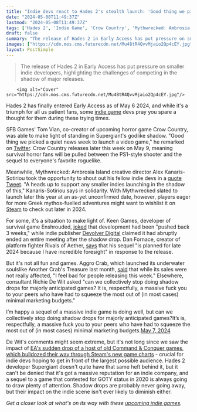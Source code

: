 ```yaml
---
title: "Indie devs react to Hades 2's stealth launch: 'Good thing we picked a quiet news week to launch a video game'"
date: "2024-05-08T11:49:37Z"
lastmod: "2024-05-08T11:49:37Z"
tags: ['Hades 2', 'Indie Game', 'Crow Country', 'Mythwrecked: Ambrosia Island', 'Steam', 'Enshrouded', 'Devolver Digital', 'Rivals of Aether', "Another Crab's Treasure", 'Command & Conquer', 'Supergiant', 'GOTY']
draft: false
summary: "The release of Hades 2 in Early Access has put pressure on smaller indie developers, highlighting the challenges of competing in the shadow of major releases."
images: ["https://cdn.mos.cms.futurecdn.net/Mu48tR4QvvMjaio2Qp4cEY.jpg"]
layout: PostSimple
---
```

> The release of Hades 2 in Early Access has put pressure on smaller indie developers, highlighting the challenges of competing in the shadow of major releases.


        <img alt="Cover" src="https://cdn.mos.cms.futurecdn.net/Mu48tR4QvvMjaio2Qp4cEY.jpg"/>
        
Hades 2 has finally entered Early Access as of May 6 2024, and while it's a triumph for all us patient fans, some [indie game](https://www.gamesradar.com/tag/indie-game/) devs pray you spare a thought for them during these trying times. 

SFB Games' Tom Vian, co-creator of upcoming horror game Crow Country, was able to make light of standing in Supergiant's godlike shadow. "Good thing we picked a quiet news week to launch a video game," he remarked on [Twitter](https://twitter.com/SFBTom/status/1787756259455701281?t=XbjPL2I63pk9NRMtoO2QKA&s=19). Crow Country releases later this week on May 9, meaning survival horror fans will be pulled between the PS1-style shooter and the sequel to everyone's favorite roguelike.

Meanwhile, Mythwrecked: Ambrosia Island creative director Alex Kanaris-Sotiriou took the opportunity to shout out his fellow indie devs in a [quote Tweet](https://twitter.com/Kanaratron/status/1787549218523017320). "A heads up to support any smaller indies launching in the shadow of this," Kanaris-Sotiriou says in solidarity. With Mythwrecked slated to launch later this year at an as-yet unconfirmed date, however, players eager for more Greek mythos-fuelled adventures might want to wishlist it on [Steam](https://store.steampowered.com/app/2000210/Mythwrecked_Ambrosia_Island/) to check out later in 2024.

For some, it's a situation to make light of. Keen Games, developer of survival game Enshrouded, [joked](https://twitter.com/KeenGamesStudio/status/1787789392729276522) that development had been "pushed back 3 weeks," while indie publisher [Devolver Digital](https://www.gamesradar.com/tag/devolver-digital/) claimed it had abruptly ended an entire meeting after the shadow drop. Dan Fornace, creator of platform fighter Rivals of Aether, [says](https://twitter.com/danfornace/status/1787532930090422572) that his sequel "is planned for late 2024 because I have incredible foresight" in response to the release.

But it's not all fun and games. Aggro Crab, which launched its underwater soulslike Another Crab's Treasure last month, [said](https://twitter.com/AggroCrabGames/status/1787530715334418631) that while its sales were not really affected, "I feel bad for people releasing this week." Elsewhere, consultant Richie De Wit asked "can we collectively stop doing shadow drops for majorly anticipated games? It is, respectfully, a massive fuck you to your peers who have had to squeeze the most out of (in most cases) minimal marketing budgets."

I’m happy a sequel of a massive indie game is doing well, but can we collectively stop doing shadow drops for majorly anticipated games?It’s is, respectfully, a massive fuck you to your peers who have had to squeeze the most out of (in most cases) minimal marketing budgets.[May 7, 2024](https://twitter.com/richiedewit/status/1787763166178418910)

De Wit's comments might seem extreme, but it's not long since we saw the impact of [EA's sudden drop of a host of old Command & Conquer games, which bulldozed their way through Steam's new game charts](https://www.gamesradar.com/multiple-indie-devs-blindsided-after-multi-year-passion-projects-get-immediately-get-buried-by-eas-command-and-conquer-steam-onslaught-maybe-im-just-cursed/) - crucial for indie devs hoping to get in front of the largest possible audience. Hades 2 developer Supergiant doesn't quite have that same heft behind it, but it can't be denied that it's got a massive reputation for an indie company, and a sequel to a game that contested for GOTY status in 2020 is always going to draw plenty of attention. Shadow drops are probably never going away, but their impact on the indie scene isn't ever likely to diminish either.

*Get a closer look at what's on its way with these *[<em>upcoming indie games</em>](https://www.gamesradar.com/upcoming-indie-games/)*.*
        